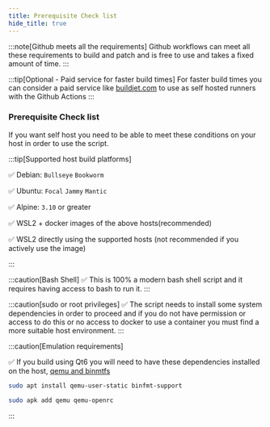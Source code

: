 ```yaml
---
title: Prerequisite Check list
hide_title: true
---
```



:::note[Github meets all the requirements]
Github workflows can meet all these requirements to build and patch and is free to use and takes a fixed amount of time.
:::

<Advanced client:only="react">

:::tip[Optional - Paid service for faster build times]
For faster build times you can consider a paid service like [buildjet.com](glossary/buildjet) to use as self hosted runners with the Github Actions
:::

</Advanced >

### Prerequisite Check list

If you want self host you need to be able to meet these conditions on your host in order to use the script.

:::tip[Supported host build platforms]

✅ Debian: `Bullseye` `Bookworm`

✅ Ubuntu: `Focal` `Jammy` `Mantic`

✅ Alpine: `3.10` or greater

✅ WSL2 + docker images of the above hosts(recommended)

✅ WSL2 directly using the supported hosts (not recommended if you actively use the image)

:::

:::caution[Bash Shell]
✅ This is 100% a modern bash shell script and it requires having access to bash to run it.
:::

:::caution[sudo or root privileges]
✅ The script needs to install some system dependencies in order to proceed and if you do not have permission or access to do this or no access to docker to use a container you must find a more suitable host environment.
:::

:::caution[Emulation requirements]

✅ If you build using Qt6 you will need to have these dependencies installed on the host, [qemu and binmtfs](glossary/qemu)

<Tabs>
<TabItem value="Debian based Linux" label="debian">

```bash
sudo apt install qemu-user-static binfmt-support
```

</TabItem>
<TabItem value="Alpine linux" label="alpine">

```bash
sudo apk add qemu qemu-openrc
```

</TabItem>
</Tabs>

:::

